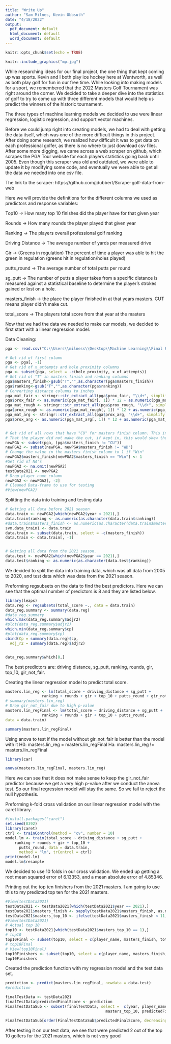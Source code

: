 ```yaml
---
title: "Write Up"
author: "Sam Milnes, Kevin Obbsuth"
date: "4/18/2022"
output:
  pdf_document: default
  html_document: default
  word_document: default
---
```


```r
knitr::opts_chunk$set(echo = TRUE)
```


```r
knitr::include_graphics("mp.jpg")
```

While researching ideas for our final project, the one thing that kept coming
up was sports. Kevin and I both play ice hockey here at Wentworth, as well as 
both play golf for fun in our free time. While looking into making models for 
a sport, we remembered that the 2022 Masters Golf Tournament was right around
the corner. We decided to take a deeper dive into the statistics of golf to try
to come up with three different models that would help us predict the winners
of the historic tournament.


The three types of machine learning models we decided to use were linear
regression, logistic regression, and support vector machines. 


Before we could jump right into creating models, we had to deal with getting the
data itself, which was one of the more difficult things in this project. After
doing some research, we realized how difficult it was to get data on each 
professional golfer, as there is no where to just download csv files. After some
more digging, we came across a web scraper on github, which scrapes the PGA Tour
website for each players statistics going back until 2005. Even though this 
scraper was old and outdated, we were able to update it by modifying some code,
and eventually we were able to get all the data we needed into one csv file.

The link to the scraper: https://github.com/jdubbert/Scrape-golf-data-from-web


Here we will provide the definitions for the different columns we used as
predictors and response variables:

Top10 -> How many top 10 finishes did the player have for that given year

Rounds -> How many rounds the player played that given year

Ranking -> The players overall professional golf ranking

Driving Distance -> The average number of yards per measured drive

Gir -> (Greens in regulation) The percent of time a player was able to hit the green in regulation (greens hit in regulation/holes played)

putts_round ->  The average number of total putts per round

sg_putt -> The number of putts a player takes from a specific distance is measured against a statistical baseline to determine the player's strokes gained or lost on a hole.

masters_finish -> the place the player finished in at that years masters. CUT means player didn't make cut.

total_score -> The players total score from that year at the masters




Now that we had the data we needed to make our models, we decided to first
start with a linear regression model.



Data Cleaning:
```r

pga <- read.csv("C:\\Users\\milness\\Desktop\\Machine Learning\\Final Project\\2022Masters_pred_data.csv")

# Get rid of first column
pga <- pga[, -1]
# Get rid of x_attempts and hole proximity columns
pga <- subset(pga, select = -c(hole_proximity, x_of_attempts))
# Get rid of "T" in masters finish and ranking columns
pga$masters_finish<-gsub("T","",as.character(pga$masters_finish))
pga$ranking<-gsub("T","",as.character(pga$ranking))
# Converting distance columns to inches
pga_mat_fair <- stringr::str_extract_all(pga$prox_fair, "\\d+", simplify = TRUE)
pga$prox_fair <- as.numeric(pga_mat_fair[, 1]) * 12 + as.numeric(pga_mat_fair[, 2])
pga_mat_rough <- stringr::str_extract_all(pga$prox_rough, "\\d+", simplify = TRUE)
pga$prox_rough <- as.numeric(pga_mat_rough[, 1]) * 12 + as.numeric(pga_mat_rough[, 2])
pga_mat_arg <- stringr::str_extract_all(pga$prox_arg, "\\d+", simplify = TRUE)
pga$prox_arg <- as.numeric(pga_mat_arg[, 1]) * 12 + as.numeric(pga_mat_arg[, 2])


# Get rid of all rows that have "CU" for masters finish column. This indicates
# That the player did not make the cut, if kept in, this would skew the total score column
newPGA <- subset(pga, (pga$masters_finish != "CU"))
newPGA2 <- subset(newPGA, newPGA$masters_finish != "WD")
# Change the value in the masters finish column to 1 if "Win"
newPGA2$masters_finish[newPGA2$masters_finish == "Win"] <- 1
#Get rid of NA's
newPGA2 <- na.omit(newPGA2)
testData2021 <- newPGA2
# Drop player name column
newPGA2 <- newPGA2[, -2]
# Cleaned Data-frame to use for testing
#View(newPGA2)

```


Splitting the data into training and testing data
```r
# Getting all data before 2021 season
data.train <- newPGA2[which(newPGA2$year < 2021),]
data.train$ranking <- as.numeric(as.character(data.train$ranking))
#data.train$masters_finish <- as.numeric(as.character(data.train$masters_finish))
svm.data_train1 <- data.train
data.train <- subset(data.train, select = -c(masters_finish))
data.train <- data.train[, -1]


# Getting all data from the 2021 season.
data.test <- newPGA2[which(newPGA2$year == 2021),]
data.test$ranking <- as.numeric(as.character(data.test$ranking))

```

We decided to split the data into training data, which was all data from 2005
to 2020, and test data which was data from the 2021 season.




Preforming regsubsets on the data to find the best predictors. Here we can see
that the optimal number of predictors is 8 and they are listed below.

```r
library(leaps)
data.reg <- regsubsets(total_score ~., data = data.train)
data_reg.summary <- summary(data.reg)
#data_reg.summary
which.max(data_reg.summary$adjr2)
#plot(data_reg.summary$adjr2)
which.min(data_reg.summary$cp)
#plot(data_reg.summary$cp)
cbind(Cp = summary(data.reg)$cp,
  Adj_r2 = summary(data.reg)$adjr2)


data_reg.summary$which[8,]
```
The best predictors are: driving distance, sg_putt, ranking, rounds, gir, top_10,
gir_not_fair.


Creating the linear regression model to predict total score.
```r
masters.lin_reg <- lm(total_score ~ driving_distance + sg_putt +
                ranking + rounds + gir + top_10 + putts_round + gir_not_fair, data = data.train)
# summary(masters.lin_reg)
# Drop gir_not_fair due to high p-value
masters.lin_regFinal <- lm(total_score ~ driving_distance + sg_putt +
                ranking + rounds + gir + top_10 + putts_round,
data = data.train)

summary(masters.lin_regFinal)
```


Using anova to test if the model without gir_not_fair is better than the model
with it
H0: masters.lin_reg = masters.lin_regFinal
Ha: masters.lin_reg != masters.lin_regFinal
```r
library(car)

anova(masters.lin_regFinal, masters.lin_reg)

```
Here we can see that it does not make sense to keep the gir_not_fair predictor
because we get a very high p-value after we conduct the anova test. So our
final regression model will stay the same. So we fail to reject the null
hypothesis.


Preforming k-fold cross validation on our linear regression model with the caret 
library.
```r
#install.packages("caret")
set.seed(8392)
library(caret)
ctrl <- trainControl(method = "cv", number = 10)
model.lm <- train(total_score ~ driving_distance + sg_putt +
    ranking + rounds + gir + top_10 +
      putts_round, data = data.train,
      method = "lm", trControl = ctrl)
print(model.lm)
model.lm$resample
```
We decided to use 10 folds in our cross validation. We ended up getting a root
mean squared error of 6.13353, and a mean absolute error of 4.85346. 



Printing out the top ten finishers from the 2021 masters. I am going to use
this to my predicted top ten for the 2021 masters.
```r

#View(testData2021)
testData2021 <- testData2021[which(testData2021$year == 2021),]
testData2021$masters_finish <- sapply(testData2021$masters_finish, as.numeric)
testData2021$masters_top_10 <- ifelse(testData2021$masters_finish < 11, 1, 0)
#View(testData2021)
# Actual top 10
top10 <- testData2021[which(testData2021$masters_top_10 == 1),]
# top10
top10Final <- subset(top10, select = c(player_name, masters_finish, total_score))
# top10Final
# View(top10Final)
top10Finishers <- subset(top10, select = c(player_name, masters_finish, total_score))
top10Finishers
```
Created the prediction function with my regression model and the test data set.
```r
prediction <- predict(masters.lin_regFinal, newdata = data.test)
#prediction

finalTestData <- testData2021
finalTestData$predictedFinalScore <- prediction
FinalTestDataSub <- subset(finalTestData, select =  c(year, player_name, total_score,
                                            masters_top_10, predictedFinalScore))

FinalTestDataSub[order(FinalTestDataSub$predictedFinalScore, decreasing = FALSE),]  

```
After testing it on our test data, we see that were predicted 2 out of the top
10 golfers for the 2021 masters, which is not very good



